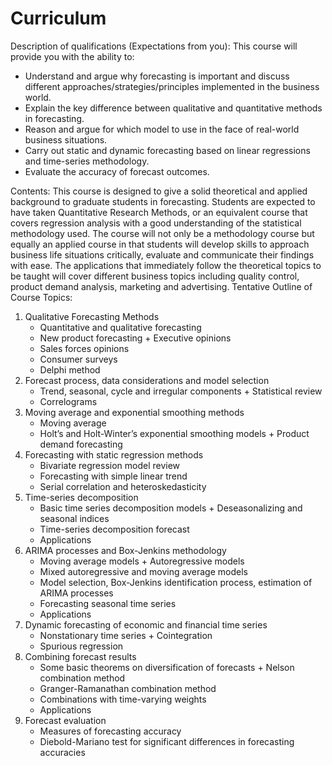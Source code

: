 # Curriculum

Description of qualifications (Expectations from you): This course will provide you with the ability to:

+ Understand and argue why forecasting is important and discuss different approaches/strategies/principles implemented in the business world.
+ Explain the key difference between qualitative and quantitative methods in forecasting.
+ Reason and argue for which model to use in the face of real-world business situations.
+ Carry out static and dynamic forecasting based on linear regressions and time-series methodology.
+ Evaluate the accuracy of forecast outcomes.

Contents: This course is designed to give a solid theoretical and applied background to graduate students in forecasting. Students are expected to have taken Quantitative Research Methods, or an equivalent course that covers regression analysis with a good understanding of the statistical methodology used. The course will not only be a methodology course but equally an applied course in that students will develop skills to approach business life situations critically, evaluate and communicate their findings with ease. The applications that immediately follow the theoretical topics to be taught will cover different business topics including quality control, product demand analysis, marketing and advertising.
Tentative Outline of Course Topics:

1. Qualitative Forecasting Methods
    + Quantitative and qualitative forecasting
    + New product forecasting + Executive opinions
    + Sales forces opinions
    + Consumer surveys
    + Delphi method

2. Forecast process, data considerations and model selection
    + Trend, seasonal, cycle and irregular components + Statistical review
    + Correlograms

3. Moving average and exponential smoothing methods
    + Moving average
    + Holt’s and Holt-Winter’s exponential smoothing models + Product demand forecasting

4. Forecasting with static regression methods
    + Bivariate regression model review
    + Forecasting with simple linear trend
    + Serial correlation and heteroskedasticity

5. Time-series decomposition
    + Basic time series decomposition models + Deseasonalizing and seasonal indices
    + Time-series decomposition forecast
    + Applications

6. ARIMA processes and Box-Jenkins methodology
    + Moving average models + Autoregressive models
    + Mixed autoregressive and moving average models
    + Model selection, Box-Jenkins identification process, estimation of ARIMA processes
    + Forecasting seasonal time series
    + Applications

7. Dynamic forecasting of economic and financial time series
    + Nonstationary time series + Cointegration
    + Spurious regression

8. Combining forecast results
    + Some basic theorems on diversification of forecasts     + Nelson combination method
    + Granger-Ramanathan combination method
    + Combinations with time-varying weights
    + Applications 

9. Forecast evaluation
    + Measures of forecasting accuracy
    + Diebold-Mariano test for significant differences in forecasting accuracies